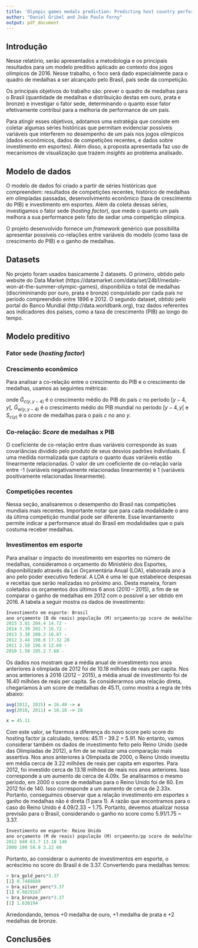 ```yaml
---
title: 'Olympic games medals prediction: Predicting host country performance'
author: "Daniel Gribel and João Paulo Forny"
output: pdf_document
---
```


## Introdução

Nesse relatório, serão apresentados a metodologia e os principais resultados para um modelo preditivo aplicado ao contexto dos jogos olímpicos de 2016. Nesse trabalho, o foco será dado especialmente para o quadro de medalhas a ser alcançado pelo Brasil, país sede da competição.

Os principais objetivos do trabalho são: prever o quadro de medalhas para o Brasil (quantidade de medalhas e distribuição destas em ouro, prata e bronze) e investigar o fator sede, determinando o quanto esse fator efetivamente contribui para a melhoria de performance de um país.

Para atingir esses objetivos, adotamos uma estratégia que consiste em coletar algumas séries históricas que permitam evidenciar possíveis variáveis que interferem no desempenho de um país nos jogos olímpicos (dados econômicos, dados de competições recentes, e dados sobre investimento em esportes). Além disso, a proposta apresentada faz uso de mecanismos de visualização que trazem *insights* ao problema analisado.

## Modelo de dados
O modelo de dados foi criado a partir de séries históricas que compreendem: resultados de competições recentes, histórico de medalhas em olimpíadas passadas, desenvolvimento econômico (taxa de crescimento do PIB) e investimento em esportes. Além da coleta dessas séries, investigamos o fator sede (*hosting factor*), que mede o quanto um país melhora a sua performance pelo fato de sediar uma competição olímpica.

O projeto desenvolvido fornece um *framework* genérico que possibilita apresentar possíveis co-relações entre variáveis do modelo (como taxa de crescimento do PIB) e o ganho de medalhas.

## Datasets
No projeto foram usados basicamente 2 datasets. O primeiro, obtido pelo website do Data Market (https://datamarket.com/data/set/24b1/medals-won-at-the-summer-olympic-games), disponibiliza o total de medalhas (discrimininando por ouro, prata e bronze) conquistado por cada país no período compreendido entre 1896 e 2012. O segundo dataset, obtido pelo portal do Banco Mundial (http://data.worldbank.org), traz dados referentes aos indicadores dos países, como a taxa de crescimento (PIB) ao longo do tempo.

## Modelo preditivo

### Fator sede (*hosting factor*)

### Crescimento econômico
Para analisar a co-relação entre o crescimento do PIB e o crescimento de medalhas, usamos as seguintes métricas:

\begin{center}
$ggf_{c(y)} = \frac{\bar{G}_{c(y-4,y)}}{\bar{G}_{w(y-4,y)}}$
\end{center}

\begin{center}
\center$mgr_{c(y)} = \frac{S_{c(y)}}{S_{c(y-4)}}$
\end{center}

onde $\bar{G}_{c(y,y-4)}$ é o crescimento médio do PIB do país $c$ no período $[y-4, y[$, $\bar{G}_{w(y,y-4)}$ é o crescimento médio do PIB mundial no período $[y-4, y[$ e $S_{c(y)}$ é o *score* de medalhas para o país $c$ no ano $y$.

### Co-relação: *Score* de medalhas x PIB
O coeficiente de co-relação entre duas variáveis corresponde às suas covariâncias dividido
pelo produto de seus desvios padrões individuais. É uma medida normalizada que captura o quanto duas variáveis estão linearmente relacionadas. O valor de um coeficiente de co-relação varia entre -1 (variáveis negativamente relacionadas linearmente) e 1 (variáveis positivamente relacionadas linearmente).

### Competições recentes
Nessa seção, analisaremos o desempenho do Brasil nas competições mundiais mais recentes. Importante notar que para cada modalidade o ano da última competição mundial pode ser diferente. Esse levantamento permite indicar a performance atual do Brasil em modalidades que o país costuma receber medalhas.  

### Investimentos em esporte
Para analisar o impacto do investimento em esportes no número de medalhas, consideramos o orçamento do Ministério dos Esportes, disponibilizado através da Lei Orçamentária Anual (LOA), elaborada ano a ano pelo poder executivo federal. A LOA é uma lei que estabelece despesas e receitas que serão realizadas no próximo ano. Desta maneira, foram coletados os orçamentos dos últimos 6 anos (2010 -- 2015), a fim de se comparar o ganho de medalhas em 2012 com o possível a ser obtido em 2016. A tabela a seguir mostra os dados de investimento:

```r
Investimento em esporte: Brasil
ano orçamento (B de reais) população (M) orçamento/pp score de medalhas
2015 3.01 204.4 14.72 -
2014 3.39 202.7 16.72 -
2013 3.38 200.3 16.87 -
2012 3.44 198.6 17.32 28
2011 2.50 196.9 12.69 -
2010 1.50 195.2 7.68 -
```

Os dados nos mostram que a média anual de investimento nos anos anteriores à olimpíada de 2012 foi de 10.18 milhões de reais per capita. Nos anos anteriores à 2016 (2012 -- 2015), a média anual de investimento foi de 16.40 milhões de reais per capita. Se considerarmos uma relação direta, chegaríamos à um score de medalhas de 45.11, como mostra a regra de três abaixo:

```r
avg(2012, 2015) = 16.40 -> x
avg(2010, 2011) = 10.18 -> 28

x = 45.11
```

Com este valor, se fizermos a diferença do novo score pelo score do hosting factor ja calculado, temos: 45.11 - 39.2 = 5.91. No entanto, vamos considerar também os dados de investimento feito pelo Reino Unido (sede das Olimpíadas de 2012), a fim de se realizar uma comparação mais assertiva. Nos anos anteriores à Olimpíada de 2000, o Reino Unido investiu em média cerca de 3.22 milhões de reais per capita em esportes. Para 2012, foi investido cerca de 13.18 milhões de reais nos anos anteriores. Isso corresponde a um aumento de cerca de 4.09x. Se analisarmos o mesmo período, em 2000 o score de medalhas para o Reino Unido foi de 60. Em 2012 foi de 140. Isso corresponde a um aumento de cerca de 2.33x. Portanto, conseguimos observar que a relação investimento em esportes x ganho de medalhas não é direta (1 para 1). A razão que encontramos para o caso do Reino Unido é 4.09/2.33 ~ 1.75. Portanto, devemos atualizar nossa previsão para o Brasil, considerando o ganho no score como 5.91/1.75 ~ 3.37.

```r
Investimento em esporte: Reino Unido
ano orçamento (M de reais) população (M) orçamento/pp score de medalhas
2012 840 63.7 13.18 140
2000 190 58.9 3.22 60
```

Portanto, ao considerar o aumento de investimentos em esporte, o acréscimo no score do Brasil é de 3.37. Convertendo para medalhas temos:

```r
> bra_gold_perc*3.37
[1] 0.7488889
> bra_silver_perc*3.37
[1] 0.9829167
> bra_bronze_perc*3.37
[1] 1.638194
```

Arredondando, temos +0 medalha de ouro, +1 medalha de prata e +2 medalhas de bronze.

## Conclusões